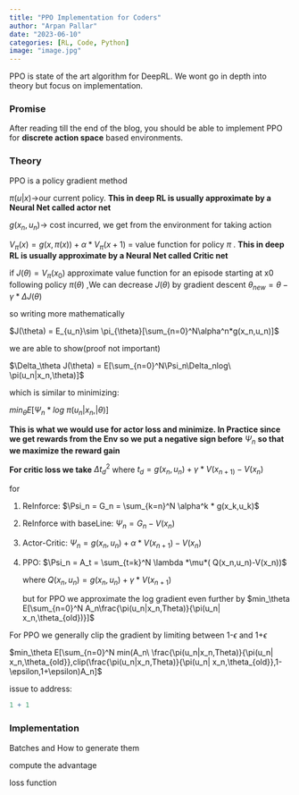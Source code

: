 ```yaml
---
title: "PPO Implementation for Coders"
author: "Arpan Pallar"
date: "2023-06-10"
categories: [RL, Code, Python]
image: "image.jpg"
---
```


PPO is state of the art algorithm for DeepRL. We wont go in depth into theory but focus on implementation.

### Promise

After reading till the end of the blog, you should be able to implement PPO for **discrete action space** based environments.

### Theory

PPO is a policy gradient method

$\pi(u|x)\to$our current policy. **This in deep RL is usually approximate by a Neural Net called actor net**

$g(x_n,u_n)\to$ cost incurred, we get from the environment for taking action

$V_\pi(x) = g(x,\pi(x)) + \alpha*V_\pi(x+1)$ = value function for policy $\pi$ . **This in deep RL is usually approximate by a Neural Net called Critic net**

if $J(\theta) = V_\pi(x_0)$ approximate value function for an episode starting at x0 following policy $\pi(\theta)$ ,We can decrease $J(\theta)$ by gradient descent $\theta_{new} = \theta - \gamma*\Delta J(\theta)$

so writing more mathematically

$J(\theta) = E_{u_n}\sim \pi_{\theta}[\sum_{n=0}^N\alpha^n*g(x_n,u_n)]$

we are able to show(proof not important)

$\Delta_\theta J(\theta) = E[\sum_{n=0}^N\Psi_n\Delta_nlog\ \pi(u_n|x_n,\theta)]$

which is similar to minimizing:

$min_\theta E[\Psi_n*log\ \pi(u_n|x_n,|\theta)]$

**This is what we would use for actor loss and minimize. In Practice since we get rewards from the Env so we put a negative sign before** $\Psi_n$ **so that we maximize the reward gain**

**For critic loss we take** $\Delta t_d^2$ where $t_d = g(x_n,u_n)+\gamma*V(x_{n+1)}-V(x_n)$

for

1.  ReInforce: $\Psi_n = G_n = \sum_{k=n}^N \alpha^k * g(x_k,u_k)$

2.  ReInforce with baseLine: $\Psi_n = G_n-V(x_n)$

3.  Actor-Critic: $\Psi_n = g(x_n,u_n)+\alpha*V(x_{n+1})-V(x_n)$

4.  PPO: $\Psi_n = A_t = \sum_{t=k}^N \lambda *\mu*( Q(x_n,u_n)-V(x_n))$

    where $Q(x_n,u_n) = g(x_n,u_n)+\gamma*V({x_{n+1}})$

    but for PPO we approximate the log gradient even further by $min_\theta E[\sum_{n=0}^N A_n\frac{\pi(u_n|x_n,Theta)}{\pi(u_n| x_n,\theta_{old})}]$

For PPO we generally clip the gradient by limiting between 1-$\epsilon$ and 1+$\epsilon$

$min_\theta E[\sum_{n=0}^N min(A_n\ \frac{\pi(u_n|x_n,Theta)}{\pi(u_n| x_n,\theta_{old}},clip(\frac{\pi(u_n|x_n,Theta)}{\pi(u_n| x_n,\theta_{old}},1-\epsilon,1+\epsilon)A_n]$

issue to address:

```r
1 + 1
```

### Implementation

Batches and How to generate them

compute the advantage

loss function
